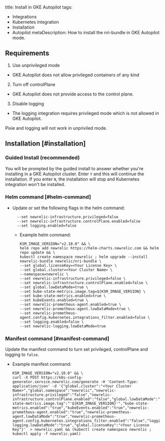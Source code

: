 title: Install in GKE Autopilot
tags:
  - Integrations
  - Kubernetes integration
  - Installation
  - Autopilot
metaDescription: How to install the nri-bundle in GKE Autopilot mode. 

## Requirements
1. Use unprivileged mode
  * GKE Autopilot does not allow privileged containers of any kind
2. Turn off controlPlane
  * GKE Autopilot does not provide access to the control plane. 
3. Disable logging
  * The logging integration requires privileged mode which is not allowed in GKE Autopilot.

<Callout variant="important">
  Pixie and logging will not work in unpriviled mode. 
</Callout>

## Installation [#installation]

### Guided Install (recommended)
You will be prompted by the guided install to answer whether you're installing in a GKE Autopilot cluster. Enter `Y` and this will continue the installation. If you enter `N`, the installation will stop and Kubernetes integration won't be installed. 

### Helm command [#helm-command]
* Update or set the following flags in the helm command:
  ```helm
    --set newrelic-infrastructure.privileged=false
    --set newrelic-infrastructure.controlPlane.enabled=false
    --set logging.enabled=false
  ```

  * Example helm command:
    ```helm
    KSM_IMAGE_VERSION="v2.10.0" && \
    helm repo add newrelic https://helm-charts.newrelic.com && helm repo update && \
    kubectl create namespace newrelic ; helm upgrade --install newrelic-bundle newrelic/nri-bundle \
    --set global.licenseKey=<Your License Key> \
    --set global.cluster=<Your Cluster Name> \
    --namespace=newrelic \
    --set newrelic-infrastructure.privileged=false \
    --set newrelic-infrastructure.controlPlane.enabled=false \
    --set global.lowDataMode=true \
    --set kube-state-metrics.image.tag=${KSM_IMAGE_VERSION} \
    --set kube-state-metrics.enabled=true \
    --set kubeEvents.enabled=true \
    --set newrelic-prometheus-agent.enabled=true \
    --set newrelic-prometheus-agent.lowDataMode=true \
    --set newrelic-prometheus-agent.config.kubernetes.integrations_filter.enabled=false \
    --set logging.enabled=false \
    --set newrelic-logging.lowDataMode=true 
    ```

### Manifest command [#manifest-command]
Update the manifest command to turn set privileged, controlPlane and logging to `false`.

  * Example manifest command:
    ```manifest
    KSM_IMAGE_VERSION="v2.10.0" && \
    curl -X POST https://k8s-config-generator.service.newrelic.com/generate -H 'Content-Type: application/json' -d '{"global.cluster":"<Your Cluster Name>","global.namespace":"newrelic","newrelic-infrastructure.privileged":"false","newrelic-infrastructure.controlPlane.enabled":"false","global.lowDataMode":"true","kube-state-metrics.image.tag":"'${KSM_IMAGE_VERSION}'","kube-state-metrics.enabled":"true","kubeEvents.enabled":"true","newrelic-prometheus-agent.enabled":"true","newrelic-prometheus-agent.lowDataMode":"true","newrelic-prometheus-agent.config.kubernetes.integrations_filter.enabled":"false","logging.enabled":"false","newrelic-logging.lowDataMode":"true","global.licenseKey":"<Your License Key"}'  > newrelic.yaml && (kubectl create namespace newrelic ; kubectl apply -f newrelic.yaml)
    ```